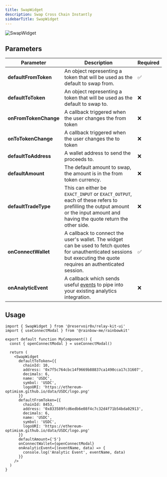 ```yaml
---
title: SwapWidget
description: Swap Cross Chain Instantly
sidebarTitle: SwapWidget
---
```


![SwapWidget](/images/swap-widget.png)

## Parameters

| Parameter    | Description                                                                                                                                    | Required |
|--------------|------------------------------------------------------------------------------------------------------------------------------------------------|----------|
| **defaultFromToken**       | An object representing a token that will be used as the default to swap from. | ✅       |
| **defaultToToken** | An object representing a token that will be used as the default to swap to. | ❌       |
| **onFromTokenChange** | A callback triggered when the user changes the from token | ❌ |
| **onToTokenChange** | A callback triggered when the user changes the to token | ❌ |
| **defaultToAddress** | A wallet address to send the proceeds to. | ❌       |
| **defaultAmount** | The default amount to swap, the amount is in the from token currency.  | ❌       |
| **defaultTradeType** | This can either  be `EXACT_INPUT` or `EXACT_OUTPUT`, each of these refers to prefilling the output amount or the input amount and having the quote return the other side. | ❌       |
| **onConnectWallet** | A callback to connect the user's wallet. The widget can be used to fetch quotes for unauthenticated sessions but executing the quote requires an authenticated session. | ✅       |
| **onAnalyticEvent** | A callback which sends useful [events](https://github.com/reservoirprotocol/relay-kit/blob/main/packages/ui/src/constants/events.ts) to pipe into your existing analytics integration. | ❌       |

## Usage

```tsx
import { SwapWidget } from '@reservoir0x/relay-kit-ui'
import { useConnectModal } from '@rainbow-me/rainbowkit'

export default function MyComponent() {
  const { openConnectModal } = useConnectModal()

  return (
    <SwapWidget
      defaultToToken={{
        chainId: 10,
        address: '0x7f5c764cbc14f9669b88837ca1490cca17c31607',
        decimals: 6,
        name: 'USDC',
        symbol: 'USDC',
        logoURI: 'https://ethereum-optimism.github.io/data/USDC/logo.png'
      }}
      defaultFromToken={{
        chainId: 8453,
        address: '0x833589fcd6edb6e08f4c7c32d4f71b54bda02913',
        decimals: 6,
        name: 'USDC',
        symbol: 'USDC',
        logoURI: 'https://ethereum-optimism.github.io/data/USDC/logo.png'
      }}
      defaultAmount={'5'}
      onConnectWallet={openConnectModal}
      onAnalyticEvent={(eventName, data) => {
        console.log('Analytic Event', eventName, data)
      }}
    />
  )
}

```